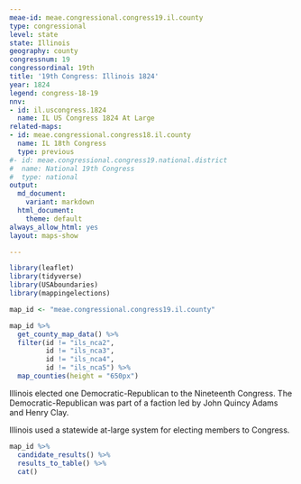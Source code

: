 ```yaml
---
meae-id: meae.congressional.congress19.il.county
type: congressional
level: state
state: Illinois
geography: county
congressnum: 19
congressordinal: 19th
title: '19th Congress: Illinois 1824'
year: 1824
legend: congress-18-19
nnv:
- id: il.uscongress.1824
  name: IL US Congress 1824 At Large
related-maps:
- id: meae.congressional.congress18.il.county
  name: IL 18th Congress
  type: previous
#- id: meae.congressional.congress19.national.district
#  name: National 19th Congress
#  type: national
output:
  md_document:
    variant: markdown
  html_document:
    theme: default
always_allow_html: yes
layout: maps-show

---
```


```r
library(leaflet)
library(tidyverse)
library(USAboundaries)
library(mappingelections)

map_id <- "meae.congressional.congress19.il.county"
```

<div class="map">

```r
map_id %>%
  get_county_map_data() %>%
  filter(id != "ils_nca2",
         id != "ils_nca3",
         id != "ils_nca4",
         id != "ils_nca5") %>% 
  map_counties(height = "650px")
```

</div>

Illinois elected one Democratic-Republican to the Nineteenth Congress. The Democratic-Republican was part of a faction led by John Quincy Adams and Henry Clay.

Illinois used a statewide at-large system for electing members to Congress. 

<div class="results-table">

```r
map_id %>%
  candidate_results() %>%
  results_to_table() %>%
  cat()
```

</div>
